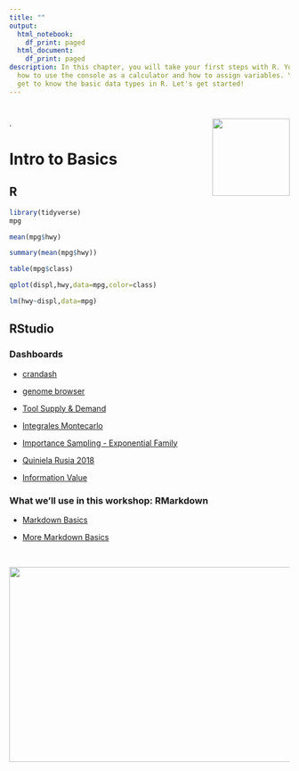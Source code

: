 ```yaml
---
title: ""
output:
  html_notebook:
    df_print: paged
  html_document:
    df_print: paged
description: In this chapter, you will take your first steps with R. You will learn
  how to use the console as a calculator and how to assign variables. You will also
  get to know the basic data types in R. Let's get started!
---
```

# <a><img src='www/bbva_uady02.png' align="right" height="139" /></a>
   . <br/>

# Intro to Basics

## R
```r
library(tidyverse)
mpg
```

```r
mean(mpg$hwy)
```


```r
summary(mean(mpg$hwy))
```


```r
table(mpg$class)
```


```r
qplot(displ,hwy,data=mpg,color=class)
```


```r
lm(hwy~displ,data=mpg)
```

## RStudio

### Dashboards

- [crandash](https://gallery.shinyapps.io/087-crandash/)


- [genome browser](https://gallery.shinyapps.io/genome_browser/)

- [Tool Supply & Demand](https://gallery.shinyapps.io/TSupplyDemand/)

- [Integrales Montecarlo](https://alfr0d0.shinyapps.io/Integrales_Montecarlo/)

- [Importance Sampling - Exponential Family](https://alfr0d0.shinyapps.io/ImportanceSampling_ExponentialFamily/)

- [Quiniela Rusia 2018](https://alfr0d0.shinyapps.io/quiniela_registro/)

- [Information Value](https://alfr0d0.shinyapps.io/infval02/)


### What we'll use in this workshop: **RMarkdown**

- [Markdown Basics](https://rmarkdown.rstudio.com/authoring_basics.html)

- [More Markdown Basics](https://markdown-guide.readthedocs.io/en/latest/basics.html)

<br/> 

<a href="https://www.rstudio.com/wp-content/uploads/2015/02/rmarkdown-cheatsheet.pdf"><img src="https://www.rstudio.com/wp-content/uploads/2015/02/rmarkdown-cheatsheet.pdf" width="1000" height="350"/></a> 

```r

```